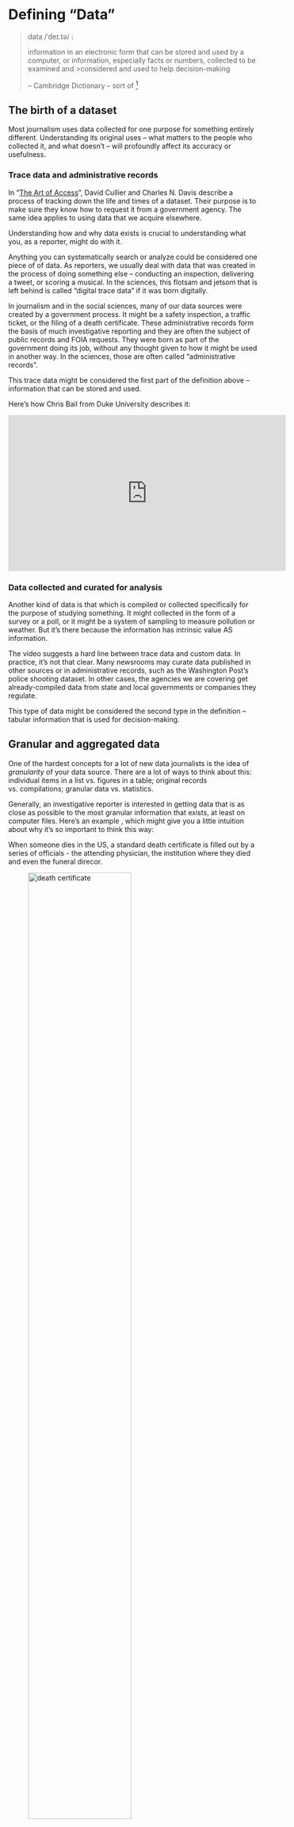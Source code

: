 # Defining "Data" { #start-data-def}

>data /ˈdeɪ.tə/ :
>
>information in an electronic form that can be stored and used by a computer, or information, especially facts or numbers, collected to be examined and >considered and used to help decision-making
>
> -- Cambridge Dictionary -- sort of ^[I flipped the order of these two definitions!]


## The birth of a dataset 

Most journalism uses data collected for one purpose for something entirely different. Understanding its original uses -- what matters to the people who collected it, and what doesn't -- will profoundly affect its accuracy or usefulness. 

### Trace data and administrative records {-}

In "[The Art of Access](https://www.amazon.com/Art-Access-Strategies-Acquiring-Records/dp/1604265507)", David Cullier  and Charles N. Davis describe a process of tracking down the life and times of a dataset. Their purpose is to make sure they know how to request it from a government agency. The same idea applies to using data that we acquire elsewhere. 

Understanding how and why data exists is crucial to understanding what you, as a reporter, might do with it. 

Anything you can systematically search or analyze could be considered one piece of of data. As reporters, we usually deal with data that was created in the process of doing something else -- conducting an inspection, delivering a tweet, or scoring a musical. In the sciences, this flotsam and jetsom that is left behind is called "digital trace data" if it was born digitally.

In journalism and in the social sciences, many of our data sources were created by a government process. It might be a safety inspection, a traffic ticket, or the filing of a death certificate. These administrative records form the basis of much investigative reporting and they are often the subject of public records and FOIA requests. They were born as part of the government doing its job, without any thought given to how it might be used in another way. In the sciences, those are often called "administrative records". 

This trace data might be considered the first part of the definition above -- information that can be stored and used.  

Here's how Chris Bail from Duke University describes it: 

<iframe width="560" height="315" src="https://www.youtube.com/embed/uuSWQN7uYhk" title="YouTube video player" frameborder="0" allow="accelerometer; autoplay; clipboard-write; encrypted-media; gyroscope; picture-in-picture" allowfullscreen></iframe>

### Data collected and curated for analysis {-}

Another kind of data is that which is compiled or collected specifically for the purpose of studying something. It might collected in the form of a survey or a poll, or it might be a system of sampling to measure pollution or weather. But it's there because the information has intrinsic value AS information. 

The video suggests a hard line between trace data and custom data. In practice, it's not that clear. Many newsrooms may curate data published in other sources or in administrative records, such as the Washington Post's police shooting dataset. In other cases, the agencies we are covering get already-compiled data from state and local governments or companies they regulate.  

This type of data might be considered the second type in the definition -- tabular information that is used for decision-making.

## Granular and aggregated data 

One of the hardest concepts for a lot of new data journalists is the idea of *granularity* of your data source. There are a lot of ways to think about this: individual items in a list vs. figures in a table; original records vs. compilations; granular data vs. statistics. 

Generally, an investigative reporter is interested in getting data that is as close as possible to the most granular information that exists, at least on computer files. Here's an example , which might give you a little intuition about why it's so important to think this way: 

When someone dies in the US, a standard death certificate is filled out by a series of officials - the attending physician, the institution where they died and even the funeral direcor.  

![death certificate](assets/images/start-data-deathrecord.png){width=70%}

[Here is a blank version](https://www.cdc.gov/nchs/data/dvs/death11-03final-acc.pdf) of the standard US death certificate form -- notice the detail and the detailed instructions on how it is supposed to be filled out. ^[You should do this whenever you get a dataset created from administrative records. That is, track down its origin and examine the pieces you were given and the pieces that were left out; look at what is written in free-form vs what is presented as a check box. You may need a copy of the template that an agency uses to collect the information, but many governments make these available on their websites or are willing to provide them without a fuss.]



A good reporter could imagine many stories coming out of these little boxes. Limiting yourself to just to COVID-19-related stories: You could profile the local doctor who signed the most COVID-19-related death certificates in their city, or  examine the number of deaths that had COVID as a contributing, but not underlying or immediate, cause of death. You could compare smoking rates in the city with the number of decedents whose tobacco use likely contributed to their death. Maybe you'd want to know how long patients suffered with the disease before they died. And you could map the deaths to find the block in your town most devastated by the virus. 

Early in the pandemic, Coulter Jones and Jon Kamp of the Wall Street Journal examined the records from one of the few states that makes them public, and concluded that "[Coronavirus Deaths were Likely Missed in Michigan, Death Certificates Suggest](https://www.wsj.com/articles/coronavirus-deaths-were-likely-missed-in-michigan-death-certificates-suggest-11590073280] ^[Wall Street Journal, May 21, 2020)"

But you probably can't do that. The reason is that, in most states, death certificates are not public records and are treated as secrets. ^[See "[Secrecy in Death Records: A call to action](https://www.researchgate.net/publication/348322257_Secrecy_in_Death_Records_A_Call_to_Action)", by Megain Craig and Madeleine Davison, Journal of Civic Information, December 2020]. Instead, state and local governments provide limited statistics related to the deaths, usually by county, with no detail.  Here's an example from Arizona --- note that we can only see statistics in the way the data source has decided we want to examine them, without access to the underlying information. There's no way to look at age and race and gender combined for each county, just the generalized statistics for each category alone. 

![](assets/images/start-data-def-01.png){width=90%}

That's the difference between granular data and aggregate data. Here are some of the typical (not universal) characteristics of each: 

Granular                      | Aggregate
-----                         | -----
Intended for some purpose other than your work  | Intended to be presented as is to the public
Many rows (records), few columns (variables)    | Many columns (variables), few rows (records)
Requires a good understanding of the source     | Explanatory notes usually come with the data
Easy to cross-reference and compile             | Often impossible to repurpose 
Has few numeric columns                         | May be almost entirely numerical
Is intended for use in a database               | Is intended for use in a spreadsheet

We often have to consider the trade-offs. Granular data with the detail we need - especially when it involves personally identifiable information like names and addresses - can take months or years of negotiation over public records requests, even when the law allows it. It's often much easier to convince an agency to provide summarized or incomplete data. Don't balk at using it if it works for you. But understand that in the vast majority of cases, it's been summarized in a way that's lost information that could be important to your story. 

## Nouns 

That brings us to one of the most important things you must find out about any data you begin to analyze: What "noun" does each row in a tabular dataset represent? In statistics, they might be called *observations* or *cases*.  In data science, they're usually called *records*. Either way, every row must represent the same thing -- a person, a place, a year, a water sample or a school. And you can't really do anything with it until you figure out what that is. 

In 2015, we did a story at The New York Times called ["More Deportation Follow Minor Crimes, Records Show"](https://www.nytimes.com/2014/04/07/us/more-deportations-follow-minor-crimes-data-shows.html) . The government had claimed it was only removing hardened criminals from the country, but our analysis of the data suggested that many of them were for minor infractions. 

In writing the piece, we had to work around a problem in our data: the agency refused to provide us anything that would help us distinguish individuals from one another. All we knew was that each row represented one deportation -- not one person! Without a column, or *field* or a *variable* or an *attribute* for an individual -- say, name and date of birth, or some scrambled version of an their DHS number --  we had no way to even estimate how often people were deported multiple times. If you read the story, you'll see the very careful wording, except when we had reported out and spoken to people on the ground. 

## Further reading

* ["Basic steps in working with data"](https://datajournalism.com/read/handbook/one/understanding-data/basic-steps-in-working-with-data), the Data Journalism Handbook, Steve Doig, ASU Professor. He describes in this piece the problem of not knowing exactly how the data was compiled. 

* "[Counting the Infected](https://www.nytimes.com/2020/07/08/podcasts/the-daily/coronavirus-data-united-states.html)" , Rob Gebellof on The Daily, July 8, 2020. 

* "[Spreadsheet thinking vs. Database thinking](https://eagereyes.org/basics/spreadsheet-thinking-vs-database-thinking)", by Robert Kosara, gets at the idea that looking at individual items is often a "database", and statistical compilations are often "spreadsheets". 

* "[Tidy Data](https://vita.had.co.nz/papers/tidy-data.pdf)",  in the Journal of Statistical Software (linked here in a pre-print) by Hadley Wickham , is the quintessential article on describing what we think of as "clean" data. For our purposes, much of what he describes as "tidy" comes when we have individual, granular records -- not statistical compilations. It's an academic article, but it has the underlying concepts that we'll be working with all year. 



## Exercises

* Get a copy of a parking ticket from your local government, and try to imagine what a database of those would look like. What would every row represent? What would every column represent? What's missing that you would expect to find, and what is included that surprises you? 

* The next time you get a government statistical report, scour all of the footnotes to find some explanation of where the data came from. You'll be surprised how often they are compilations of administrative records - the government version of trace data. 






